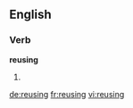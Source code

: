 ==English==

===Verb===
'''reusing'''

# {{present participle of|reuse}}

[[de:reusing]]
[[fr:reusing]]
[[vi:reusing]]